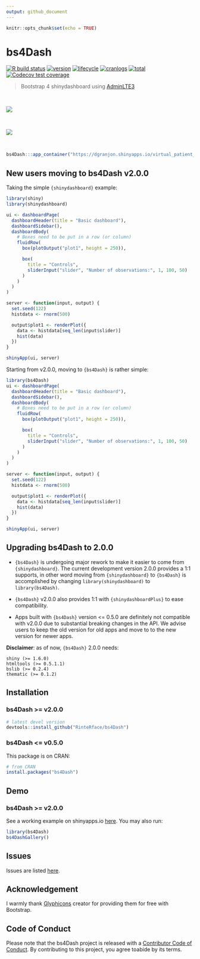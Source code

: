 ```yaml
---
output: github_document
---
```


```r
knitr::opts_chunk$set(echo = TRUE)
```

# bs4Dash 

[![R build status](https://github.com/RinteRface/bs4Dash/workflows/R-CMD-check/badge.svg)](https://github.com/RinteRface/bs4Dash/actions)
[![version](https://www.r-pkg.org/badges/version/bs4Dash)](https://CRAN.R-project.org/package=bs4Dash)
[![lifecycle](https://img.shields.io/badge/lifecycle-maturing-ff69b4.svg)](https://www.tidyverse.org/lifecycle/#maturing)
[![cranlogs](https://cranlogs.r-pkg.org/badges/bs4Dash)](https://CRAN.R-project.org/package=bs4Dash)
[![total](https://cranlogs.r-pkg.org/badges/grand-total/bs4Dash)](https://www.rpackages.io/package/bs4Dash)
[![Codecov test coverage](https://codecov.io/gh/RinteRface/bs4Dash/branch/master/graph/badge.svg)](https://codecov.io/gh/RinteRface/bs4Dash?branch=master)

<link rel="stylesheet" href="https://cdn.jsdelivr.net/npm/marvel-devices.css@1.0.0/assets/devices.min.css" type="text/css" />

> Bootstrap 4 shinydashboard using [AdminLTE3](https://github.com/ColorlibHQ/AdminLTE)

<br>

<div class="card">
<a href="https://dgranjon.shinyapps.io/virtual_patient_v2/" target="_blank"><img src="https://community.rstudio.com/uploads/default/original/2X/e/eb1013fd09ccf10cbe13da3f0168eebfcb0eba75.gif"></a>
</div>

<br>

<div class="card">
<a href="https://analytichealth.co.uk/pharmly-portal/" target="_blank"><img src="https://analytichealth.co.uk/wp-content/uploads/2021/10/PA-bs4Dash.gif"></a>
</div>

<br>

```r
bs4Dash:::app_container("https://dgranjon.shinyapps.io/virtual_patient_v2/", deps = TRUE)
```

## New users moving to bs4Dash v2.0.0

Taking the simple `{shinydashboard}` example:

```r
library(shiny)
library(shinydashboard)

ui <- dashboardPage(
  dashboardHeader(title = "Basic dashboard"),
  dashboardSidebar(),
  dashboardBody(
    # Boxes need to be put in a row (or column)
    fluidRow(
      box(plotOutput("plot1", height = 250)),

      box(
        title = "Controls",
        sliderInput("slider", "Number of observations:", 1, 100, 50)
      )
    )
  )
)

server <- function(input, output) {
  set.seed(122)
  histdata <- rnorm(500)

  output$plot1 <- renderPlot({
    data <- histdata[seq_len(input$slider)]
    hist(data)
  })
}

shinyApp(ui, server)
```

Starting from v2.0.0, moving to `{bs4Dash}` is rather simple:

```r
library(bs4Dash)
ui <- dashboardPage(
  dashboardHeader(title = "Basic dashboard"),
  dashboardSidebar(),
  dashboardBody(
    # Boxes need to be put in a row (or column)
    fluidRow(
      box(plotOutput("plot1", height = 250)),

      box(
        title = "Controls",
        sliderInput("slider", "Number of observations:", 1, 100, 50)
      )
    )
  )
)

server <- function(input, output) {
  set.seed(122)
  histdata <- rnorm(500)

  output$plot1 <- renderPlot({
    data <- histdata[seq_len(input$slider)]
    hist(data)
  })
}

shinyApp(ui, server)
```


## Upgrading bs4Dash to 2.0.0
- `{bs4Dash}` is undergoing major rework to make it easier to come from `{shinydashboard}`. The current development version 2.0.0 provides a 1:1 supports, in other word moving from `{shinydashboard}` to `{bs4Dash}` is accomplished by changing `library(shinydashboard)` to `library(bs4Dash)`. 

- `{bs4Dash}` v2.0.0 also provides 1:1 with `{shinydashboardPlus}` to ease compatibility.

- Apps built with `{bs4Dash}` version <= 0.5.0 are definitely not compatible with v2.0.0 due to substantial breaking changes in the API. We advise users to keep the old version for old apps and move to to the new version for newer apps.

__Disclaimer__: as of now, `{bs4Dash}` 2.0.0 needs:

```
shiny (>= 1.6.0)
htmltools (>= 0.5.1.1)
bslib (>= 0.2.4)
thematic (>= 0.1.2)
```


## Installation

### bs4Dash >= v2.0.0

```r
# latest devel version
devtools::install_github("RinteRface/bs4Dash")
```

### bs4Dash <= v0.5.0
This package is on CRAN:

```r
# from CRAN
install.packages("bs4Dash")
```

## Demo
### bs4Dash >= v2.0.0
See a working example on shinyapps.io [here](https://dgranjon.shinyapps.io/bs4DashDemo/).
You may also run:

```r
library(bs4Dash)
bs4DashGallery()
```

## Issues

Issues are listed [here](https://github.com/RinteRface/bs4Dash/issues). 


## Acknowledgement

I warmly thank [Glyphicons](https://www.glyphicons.com) creator for providing them for free with Bootstrap. 

## Code of Conduct
  
Please note that the bs4Dash project is released with a [Contributor Code of Conduct](https:/contributor-covenant.org/version/2/0/CODE_OF_CONDUCT.html). By contributing to this project, you agree toabide by its terms.
